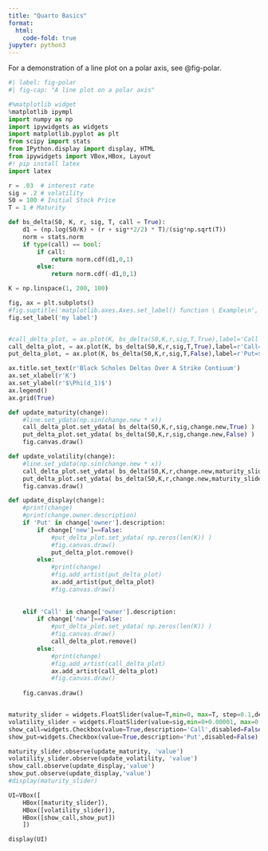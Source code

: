 ```yaml
---
title: "Quarto Basics"
format:
  html:
    code-fold: true
jupyter: python3
---
```


For a demonstration of a line plot on a polar axis, see @fig-polar.

```python
#| label: fig-polar
#| fig-cap: "A line plot on a polar axis"

#%matplotlib widget
%matplotlib ipympl
import numpy as np
import ipywidgets as widgets
import matplotlib.pyplot as plt
from scipy import stats
from IPython.display import display, HTML
from ipywidgets import VBox,HBox, Layout
#! pip install latex
import latex

r = .03  # interest rate
sig = .2 # volatility
S0 = 100 # Initial Stock Price
T = 1 # Maturity

def bs_delta(S0, K, r, sig, T, call = True):
    d1 = (np.log(S0/K) + (r + sig**2/2) * T)/(sig*np.sqrt(T))
    norm = stats.norm
    if type(call) == bool:
        if call:
            return norm.cdf(d1,0,1)
        else:
            return norm.cdf(-d1,0,1)

K = np.linspace(1, 200, 100)

fig, ax = plt.subplots()
#fig.suptitle('matplotlib.axes.Axes.set_label() function \ Example\n', fontweight ="bold")
fig.set_label('my label')


#call_delta_plot, = ax.plot(K, bs_delta(S0,K,r,sig,T,True),label='Call')
call_delta_plot, = ax.plot(K, bs_delta(S0,K,r,sig,T,True),label=r'Call=$\Phi(d_1)$')
put_delta_plot, = ax.plot(K, bs_delta(S0,K,r,sig,T,False),label=r'Put=$\Phi(-d_1)$')

ax.title.set_text(r'Black Scholes Deltas Over A Strike Contiuum')
ax.set_xlabel(r'K')
ax.set_ylabel(r'$\Phi(d_1)$')
ax.legend()
ax.grid(True)

def update_maturity(change):
    #line.set_ydata(np.sin(change.new * x))
    call_delta_plot.set_ydata( bs_delta(S0,K,r,sig,change.new,True) )
    put_delta_plot.set_ydata( bs_delta(S0,K,r,sig,change.new,False) )
    fig.canvas.draw()

def update_volatility(change):
    #line.set_ydata(np.sin(change.new * x))
    call_delta_plot.set_ydata( bs_delta(S0,K,r,change.new,maturity_slider.value,True) )
    put_delta_plot.set_ydata( bs_delta(S0,K,r,change.new,maturity_slider.value,False) )
    fig.canvas.draw()

def update_display(change):
    #print(change)
    #print(change.owner.description)
    if 'Put' in change['owner'].description:
        if change['new']==False:
            #put_delta_plot.set_ydata( np.zeros(len(K)) )
            #fig.canvas.draw()
            put_delta_plot.remove()
        else:
            #print(change)
            #fig.add_artist(put_delta_plot)
            ax.add_artist(put_delta_plot)
            #fig.canvas.draw()
            
            
    elif 'Call' in change['owner'].description:
        if change['new']==False:
            #put_delta_plot.set_ydata( np.zeros(len(K)) )
            #fig.canvas.draw()
            call_delta_plot.remove()
        else:
            #print(change)
            #fig.add_artist(call_delta_plot)
            ax.add_artist(call_delta_plot)
            #fig.canvas.draw()
    
    fig.canvas.draw()


maturity_slider = widgets.FloatSlider(value=T,min=0, max=T, step=0.1,description=r'Maturity',continuous_update=False)
volatility_slider = widgets.FloatSlider(value=sig,min=0+0.00001, max=0.6, step=0.05,description=r'Volatility',continuous_update=False)
show_call=widgets.Checkbox(value=True,description='Call',disabled=False)
show_put=widgets.Checkbox(value=True,description='Put',disabled=False)

maturity_slider.observe(update_maturity, 'value')
volatility_slider.observe(update_volatility, 'value')
show_call.observe(update_display,'value')
show_put.observe(update_display,'value')
#display(maturity_slider)

UI=VBox([
    HBox([maturity_slider]),
    HBox([volatility_slider]),
    HBox([show_call,show_put])
    ])

display(UI)
```

